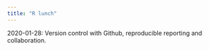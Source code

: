```yaml
---
title: "R lunch"
---
```


2020-01-28: Version control with Github, reproducible reporting and collaboration.